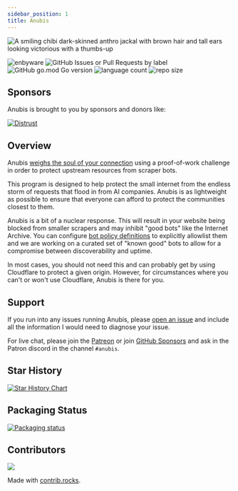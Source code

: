 ```yaml
---
sidebar_position: 1
title: Anubis
---
```


<img
  width={256}
  src="/img/happy.webp"
  alt="A smiling chibi dark-skinned anthro jackal with brown hair and tall ears looking victorious with a thumbs-up"
/>

![enbyware](https://pride-badges.pony.workers.dev/static/v1?label=enbyware&labelColor=%23555&stripeWidth=8&stripeColors=FCF434%2CFFFFFF%2C9C59D1%2C2C2C2C)
![GitHub Issues or Pull Requests by label](https://img.shields.io/github/issues/TecharoHQ/anubis)
![GitHub go.mod Go version](https://img.shields.io/github/go-mod/go-version/TecharoHQ/anubis)
![language count](https://img.shields.io/github/languages/count/TecharoHQ/anubis)
![repo size](https://img.shields.io/github/repo-size/TecharoHQ/anubis)

## Sponsors

Anubis is brought to you by sponsors and donors like:

[![Distrust](/img/sponsors/distrust-logo.webp)](https://distrust.co)

## Overview

Anubis [weighs the soul of your connection](https://en.wikipedia.org/wiki/Weighing_of_souls) using a proof-of-work challenge in order to protect upstream resources from scraper bots.

This program is designed to help protect the small internet from the endless storm of requests that flood in from AI companies. Anubis is as lightweight as possible to ensure that everyone can afford to protect the communities closest to them.

Anubis is a bit of a nuclear response. This will result in your website being blocked from smaller scrapers and may inhibit "good bots" like the Internet Archive. You can configure [bot policy definitions](https://anubis.techaro.lol/docs/admin/policies) to explicitly allowlist them and we are working on a curated set of "known good" bots to allow for a compromise between discoverability and uptime.

In most cases, you should not need this and can probably get by using Cloudflare to protect a given origin. However, for circumstances where you can't or won't use Cloudflare, Anubis is there for you.

## Support

If you run into any issues running Anubis, please [open an issue](https://github.com/TecharoHQ/anubis/issues/new?template=Blank+issue) and include all the information I would need to diagnose your issue.

For live chat, please join the [Patreon](https://patreon.com/cadey) or join [GitHub Sponsors](https://github.com/sponsors/Xe) and ask in the Patron discord in the channel `#anubis`.

## Star History

<a href="https://www.star-history.com/#TecharoHQ/anubis&Date">
  <picture>
    <source
      media="(prefers-color-scheme: dark)"
      srcSet="https://api.star-history.com/svg?repos=TecharoHQ/anubis&type=Date&theme=dark"
    />
    <source
      media="(prefers-color-scheme: light)"
      srcSet="https://api.star-history.com/svg?repos=TecharoHQ/anubis&type=Date"
    />
    <img
      alt="Star History Chart"
      src="https://api.star-history.com/svg?repos=TecharoHQ/anubis&type=Date"
    />
  </picture>
</a>

## Packaging Status

[![Packaging status](https://repology.org/badge/vertical-allrepos/anubis-anti-crawler.svg?columns=3)](https://repology.org/project/anubis-anti-crawler/versions)

## Contributors

<a href="https://github.com/TecharoHQ/anubis/graphs/contributors">
  <img src="https://contrib.rocks/image?repo=TecharoHQ/anubis" />
</a>

Made with [contrib.rocks](https://contrib.rocks).
